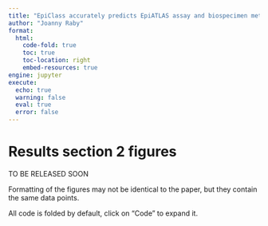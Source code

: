 ```yaml
---
title: "EpiClass accurately predicts EpiATLAS assay and biospecimen metadata"
author: "Joanny Raby"
format:
  html:
    code-fold: true
    toc: true
    toc-location: right
    embed-resources: true
engine: jupyter
execute:
  echo: true
  warning: false
  eval: true
  error: false
---
```


# Results section 2 figures

TO BE RELEASED SOON

Formatting of the figures may not be identical to the paper, but they contain the same data points.

All code is folded by default, click on "Code" to expand it.
